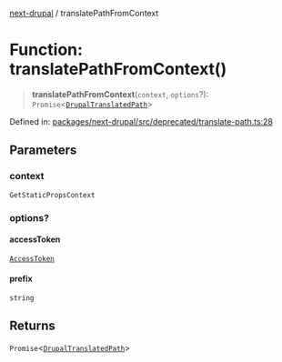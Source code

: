 [next-drupal](../globals.mdx) / translatePathFromContext

# Function: translatePathFromContext()

> **translatePathFromContext**(`context`, `options`?): `Promise`\<[`DrupalTranslatedPath`](../interfaces/DrupalTranslatedPath.mdx)\>

Defined in: [packages/next-drupal/src/deprecated/translate-path.ts:28](https://github.com/chapter-three/next-drupal/blob/f82409096888c944dd3eff45bf555062558ddd42/packages/next-drupal/src/deprecated/translate-path.ts#L28)

## Parameters

### context

`GetStaticPropsContext`

### options?

#### accessToken

[`AccessToken`](../interfaces/AccessToken.mdx)

#### prefix

`string`

## Returns

`Promise`\<[`DrupalTranslatedPath`](../interfaces/DrupalTranslatedPath.mdx)\>
